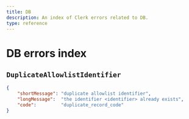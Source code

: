 ```yaml
---
title: DB
description: An index of Clerk errors related to DB.
type: reference
---
```


# DB errors index

## `DuplicateAllowlistIdentifier`

```json
{
    "shortMessage": "duplicate allowlist identifier",
    "longMessage":  "the identifier <identifier> already exists",
    "code":         "duplicate_record_code"
}
```
